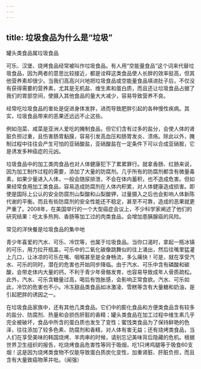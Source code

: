 ```yaml
---
---
---
```

title: 垃圾食品为什么是“垃圾”
---




罐头类食品属垃圾食品



可乐、汉堡、烧烤食品经常被叫作垃圾食品。有人用“空能量食品”这个词来代替垃圾食品，因为两者的意思比较接近，都是诠释这类食品使人长胖的效率挺高，但其他营养素却很少。当我们高高兴兴地把垃圾食品或空能量食品填进肚子后，不仅没有获得需要的营养素，尤其是无机盐、维生素和蛋白质，而且还让垃圾食品占据了我们的胃部空间，使摄入其他食品的量大大减少，容易导致营养不良。

经常吃垃圾食品的害处是促进身体发胖，进而导致肥胖引起的各种慢性疾病。其实，垃圾食品带来的恶果还远远不止这些。

例如泡菜、咸菜是亚洲人爱吃的腌制食品，但它们含有过多的盐分，会使人体的肾脏负担过重，且伤害肠胃黏膜，容易引发高血压和肠胃发炎、溃疡。除此以外，腌制过程中往往会产生可怕的亚硝酸盐，亚硝酸盐在一定条件下可以合成亚硝胺，它是诱发多种癌症的元凶。

垃圾食品中的加工类肉食品也对人体健康犯下了累累罪行。就拿香肠、红肠来说，因为加工制作过程的需要，添加了大量的防腐剂。几乎所有的防腐剂都含有微量毒素，如果少量进入人体，一般会随尿排泄，不会在体内蓄积，也不造成危害。但如果经常食用加工类食品，容易造成防腐剂在人体内积累，对人体健康造成损害。即使是国际上公认的安全防腐剂山梨酸和山梨酸钾，过量摄入之后也会影响人体新陈代谢的平衡。而且有些防腐剂的安全性能还不稳定，甚至不可靠，造成的恶果就更严重了。2008年，在美国举行的一个大型癌症会议上，不少科学家阐述了他们的研究结果：吃太多热狗、香肠等加工过的肉类食品，会增加患胰腺癌的风险。

常见的洋快餐是垃圾食品的集中地



青少年喜爱的汽水、可乐、冷饮等，也属于垃圾食品。当你口渴时，拿起一瓶冰镇的可乐，用力拉开瓶盖，可乐中的二氧化碳像跳舞似的往上涌出，然后往嘴里猛灌上几口，让冰凉的可乐在嘴、咽喉甚至是全身畅流，多么痛快！可是，就在享受汽水、可乐的同时，潜在的危害也开始同步降临。由于汽水、可乐中含有磷酸和碳酸，会带走体内大量的钙，不利于青少年骨骼发育，也容易导致成年人骨质疏松。此外，汽水、可乐含糖量过高，喝后有饱胀感，会影响正常食欲。汽水、可乐如此，冷饮的危害也不小。冷冻甜品类食品如冰激凌、雪糕等含有大量糖和奶油，是引起肥胖的诱因之一。

在垃圾食品家族中，还有其他几类食品。它们中的膨化食品和方便类食品含有较多的盐分、防腐剂、热量和会损伤肝脏的香精；罐头类食品在加工过程中维生素几乎完全被破坏，食品中所含的蛋白质也发生了变性；蜜饯类食品为了保持鲜艳的色泽，往往添加了较多色素、防腐剂和香精，对人体有害无益；还有烧烤类食品，当人们在享受美味的韩国烧烤、羊肉串的时候，请别忘记美味背后隐藏的危机。根据世界卫生组织的报告，吃烧烤食品危害性等同于吸烟，吃1只烤鸡腿等于吸食60支烟！这是因为烧烤类食物不仅能导致蛋白质炭化变性，加重肾脏、肝脏负担，而且含有大量致癌物苯并吡。（闻强）